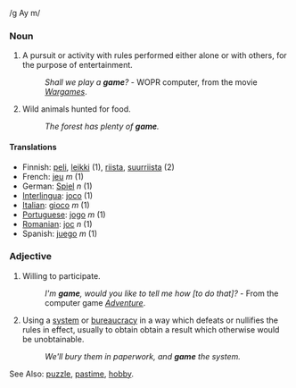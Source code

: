/g Ay m/
===Noun===

# A pursuit or activity with rules performed either alone or with others, for the purpose of entertainment. 
#:''Shall we play a '''game'''?'' - WOPR computer, from the movie ''[[w:Wargames|Wargames]]''.
#Wild animals hunted for food.  
#:''The forest has plenty of '''game'''.''

====Translations====
*Finnish: [[peli]], [[leikki]] (1), [[riista]], [[suurriista]] (2)
*French: [[jeu]] ''m'' (1)
*German: [[Spiel]] ''n'' (1)
*[[Interlingua]]: [[joco]] (1)
*[[Italian]]: [[gioco]] ''m'' (1) 
*[[Portuguese]]: [[jogo]] ''m'' (1)
*[[Romanian]]: [[joc]] ''n'' (1)
*Spanish: [[juego]] ''m'' (1)

===Adjective===

#Willing to participate. 
#:''I'm '''game''', would you like to tell me how [to do that]?'' - From the computer game ''[[Adventure]]''.
#Using a [[system]] or [[bureaucracy]] in a way which defeats or nullifies the rules in effect, usually to obtain obtain a result which otherwise would be unobtainable.
#:''We'll bury them in paperwork, and '''game''' the system.''

See Also: [[puzzle]], [[pastime]], [[hobby]].